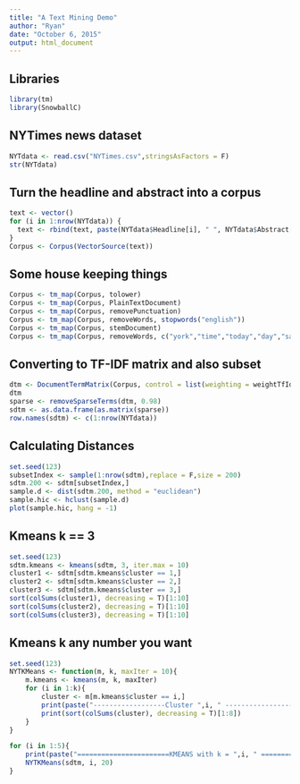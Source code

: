 ```yaml
---
title: "A Text Mining Demo"
author: "Ryan"
date: "October 6, 2015"
output: html_document
---
```


## Libraries
```r
library(tm)
library(SnowballC)
```


## NYTimes news dataset
```r
NYTdata <- read.csv("NYTimes.csv",stringsAsFactors = F)
str(NYTdata)
```


## Turn the headline and abstract into a corpus
```r
text <- vector()
for (i in 1:nrow(NYTdata)) {
  text <- rbind(text, paste(NYTdata$Headline[i], " ", NYTdata$Abstract[i]))
}
Corpus <- Corpus(VectorSource(text))
```

## Some house keeping things
```r
Corpus <- tm_map(Corpus, tolower)     
Corpus <- tm_map(Corpus, PlainTextDocument)    
Corpus <- tm_map(Corpus, removePunctuation)    
Corpus <- tm_map(Corpus, removeWords, stopwords("english"))     
Corpus <- tm_map(Corpus, stemDocument)
Corpus <- tm_map(Corpus, removeWords, c("york","time","today","day","said","say","report","week","will","year","articl","can","daili","news"))
```

## Converting to TF-IDF matrix and also subset
```r
dtm <- DocumentTermMatrix(Corpus, control = list(weighting = weightTfIdf))   
dtm
sparse <- removeSparseTerms(dtm, 0.98)
sdtm <- as.data.frame(as.matrix(sparse))
row.names(sdtm) <- c(1:nrow(NYTdata))
```

## Calculating Distances
```r
set.seed(123)
subsetIndex <- sample(1:nrow(sdtm),replace = F,size = 200)
sdtm.200 <- sdtm[subsetIndex,]
sample.d <- dist(sdtm.200, method = "euclidean")
sample.hic <- hclust(sample.d)
plot(sample.hic, hang = -1)
```

## Kmeans k == 3
```r
set.seed(123)
sdtm.kmeans <- kmeans(sdtm, 3, iter.max = 10)
cluster1 <- sdtm[sdtm.kmeans$cluster == 1,]
cluster2 <- sdtm[sdtm.kmeans$cluster == 2,]
cluster3 <- sdtm[sdtm.kmeans$cluster == 3,]
sort(colSums(cluster1), decreasing = T)[1:10]
sort(colSums(cluster2), decreasing = T)[1:10]
sort(colSums(cluster3), decreasing = T)[1:10]
```

## Kmeans k any number you want
```r
set.seed(123)
NYTKMeans <- function(m, k, maxIter = 10){
    m.kmeans <- kmeans(m, k, maxIter)    
    for (i in 1:k){
        cluster <- m[m.kmeans$cluster == i,]
        print(paste("------------------Cluster ",i, " ---------------------"))
        print(sort(colSums(cluster), decreasing = T)[1:8])    
    }
}
```

```r
for (i in 1:5){
    print(paste("=======================KMEANS with k = ",i, " ============================="))
    NYTKMeans(sdtm, i, 20)
}
```

